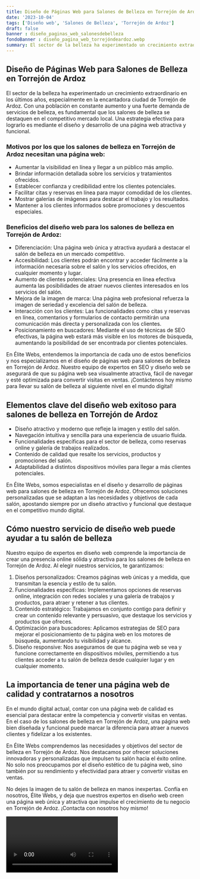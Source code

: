 ```yaml
---
title: Diseño de Páginas Web para Salones de Belleza en Torrejón de Ardoz
date: '2023-10-04'
tags: ['Diseño web', 'Salones de Belleza', 'Torrejón de Ardoz']
draft: false
banner : diseño_paginas_web_salonesdebelleza
fondoBanner : diseño_pagina_web_torrejóndeardoz.webp
summary: El sector de la belleza ha experimentado un crecimiento extraordinario en los últimos años, especialmente en la encantadora ciudad de Torrejón de Ardoz. Con una población en constante aumento y una fuerte demanda de servicios de belleza, es fundamental que los salones de belleza se destaquen en el competitivo mercado local. Una estrategia efectiva para lograrlo es mediante el diseño y desarrollo de una página web atractiva y funcional.
---
```


## Diseño de Páginas Web para Salones de Belleza en Torrejón de Ardoz

El sector de la belleza ha experimentado un crecimiento extraordinario en los últimos años, especialmente en la encantadora ciudad de Torrejón de Ardoz. Con una población en constante aumento y una fuerte demanda de servicios de belleza, es fundamental que los salones de belleza se destaquen en el competitivo mercado local. Una estrategia efectiva para lograrlo es mediante el diseño y desarrollo de una página web atractiva y funcional.

### Motivos por los que los salones de belleza en Torrejón de Ardoz necesitan una página web:

- Aumentar la visibilidad en línea y llegar a un público más amplio.
- Brindar información detallada sobre los servicios y tratamientos ofrecidos.
- Establecer confianza y credibilidad entre los clientes potenciales.
- Facilitar citas y reservas en línea para mayor comodidad de los clientes.
- Mostrar galerías de imágenes para destacar el trabajo y los resultados.
- Mantener a los clientes informados sobre promociones y descuentos especiales.

### Beneficios del diseño web para los salones de belleza en Torrejón de Ardoz:

- Diferenciación: Una página web única y atractiva ayudará a destacar el salón de belleza en un mercado competitivo.
- Accesibilidad: Los clientes podrán encontrar y acceder fácilmente a la información necesaria sobre el salón y los servicios ofrecidos, en cualquier momento y lugar.
- Aumento de clientes potenciales: Una presencia en línea efectiva aumenta las posibilidades de atraer nuevos clientes interesados en los servicios del salón.
- Mejora de la imagen de marca: Una página web profesional refuerza la imagen de seriedad y excelencia del salón de belleza.
- Interacción con los clientes: Las funcionalidades como citas y reservas en línea, comentarios y formularios de contacto permitirán una comunicación más directa y personalizada con los clientes.
- Posicionamiento en buscadores: Mediante el uso de técnicas de SEO efectivas, la página web estará más visible en los motores de búsqueda, aumentando la posibilidad de ser encontrada por clientes potenciales.

En Élite Webs, entendemos la importancia de cada uno de estos beneficios y nos especializamos en el diseño de páginas web para salones de belleza en Torrejón de Ardoz. Nuestro equipo de expertos en SEO y diseño web se asegurará de que su página web sea visualmente atractiva, fácil de navegar y esté optimizada para convertir visitas en ventas. ¡Contáctenos hoy mismo para llevar su salón de belleza al siguiente nivel en el mundo digital!

<GifSeo />

<Cta />

## Elementos clave del diseño web exitoso para salones de belleza en Torrejón de Ardoz

- Diseño atractivo y moderno que refleje la imagen y estilo del salón.
- Navegación intuitiva y sencilla para una experiencia de usuario fluida.
- Funcionalidades específicas para el sector de belleza, como reservas online y galería de trabajos realizados.
- Contenido de calidad que resalte los servicios, productos y promociones del salón.
- Adaptabilidad a distintos dispositivos móviles para llegar a más clientes potenciales.

En Élite Webs, somos especialistas en el diseño y desarrollo de páginas web para salones de belleza en Torrejón de Ardoz. Ofrecemos soluciones personalizadas que se adaptan a las necesidades y objetivos de cada salón, apostando siempre por un diseño atractivo y funcional que destaque en el competitivo mundo digital.

## Cómo nuestro servicio de diseño web puede ayudar a tu salón de belleza

Nuestro equipo de expertos en diseño web comprende la importancia de crear una presencia online sólida y atractiva para los salones de belleza en Torrejón de Ardoz. Al elegir nuestros servicios, te garantizamos:

1. Diseños personalizados: Creamos páginas web únicas y a medida, que transmitan la esencia y estilo de tu salón.
2. Funcionalidades específicas: Implementamos opciones de reservas online, integración con redes sociales y una galería de trabajos y productos, para atraer y retener a tus clientes.
3. Contenido estratégico: Trabajamos en conjunto contigo para definir y crear un contenido relevante y persuasivo, que destaque los servicios y productos que ofreces.
4. Optimización para buscadores: Aplicamos estrategias de SEO para mejorar el posicionamiento de tu página web en los motores de búsqueda, aumentando tu visibilidad y alcance.
5. Diseño responsive: Nos aseguramos de que tu página web se vea y funcione correctamente en dispositivos móviles, permitiendo a tus clientes acceder a tu salón de belleza desde cualquier lugar y en cualquier momento.

## La importancia de tener una página web de calidad y contratarnos a nosotros

En el mundo digital actual, contar con una página web de calidad es esencial para destacar entre la competencia y convertir visitas en ventas. En el caso de los salones de belleza en Torrejón de Ardoz, una página web bien diseñada y funcional puede marcar la diferencia para atraer a nuevos clientes y fidelizar a los existentes.

En Élite Webs comprendemos las necesidades y objetivos del sector de belleza en Torrejón de Ardoz. Nos destacamos por ofrecer soluciones innovadoras y personalizadas que impulsen tu salón hacia el éxito online. No solo nos preocupamos por el diseño estético de tu página web, sino también por su rendimiento y efectividad para atraer y convertir visitas en ventas.

No dejes la imagen de tu salón de belleza en manos inexpertas. Confía en nosotros, Élite Webs, y deja que nuestros expertos en diseño web creen una página web única y atractiva que impulse el crecimiento de tu negocio en Torrejón de Ardoz. ¡Contacta con nosotros hoy mismo!

<Video />

<CtaBot job='Salones de Belleza' city='Torrejón de Ardoz'/>

<Gmaps query='Torrejón de Ardoz+españa+maps' />
